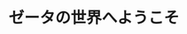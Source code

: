 ﻿---
title: "ゼータの世界へようこそ"
category: "理学院"
vol: "43"
interviewee: "黒川 信重"
url: ""
tags: []
pdf: "43-1.pdf"
facephoto: ""
career: ""
preface: "ゼータと呼ばれる、素数のまとまりについて研究。行列式表示によるリーマン予想への挑戦を始めとする最先端（2001年９月当時）の研究について伺った。"
---
